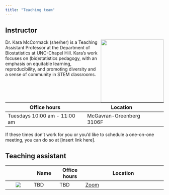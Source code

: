 ```yaml
---
title: "Teaching team"
---
```


## Instructor

![](images/team/kara.png){style="float:right;padding: 0 0 0 10px;" fig-alt="Headshot of Dr. Mine Çetinkaya-Rundel" width="200"}

Dr. Kara McCormack (she/her) is a Teaching Assistant Professor at the Department of Biostatistics at UNC-Chapel Hill. Kara's work focuses on (bio)statistics pedagogy, with an emphasis on equitable learning, reproducibility, and promoting diversity and a sense of community in STEM classrooms.

| Office hours                  | Location                 |     |
|-------------------------------|--------------------------|-----|
| Tuesdays 10:00 am - 11:00 am  | McGavran-Greenberg 3106F |     |

If these times don't work for you or you'd like to schedule a one-on-one meeting, you can do so at \[insert link here\].

## Teaching assistant

|                             | Name | Office hours | Location                                                                                                                  |
|:----------:|------------|------------|------------------------------------|
| ![](images/team/martha.png) | TBD  | TBD          | [Zoom](https://sakai.duke.edu/portal/site/779c3ebe-3b88-4bcc-bd01-1813e8396a23/page/d5eef508-07a4-4c6d-b7bd-4614a9631562) |
